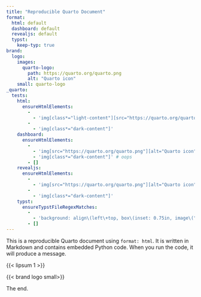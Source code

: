 ```yaml
---
title: "Reproducible Quarto Document"
format:
  html: default
  dashboard: default
  revealjs: default
  typst:
    keep-typ: true
brand:
  logo:
    images:
      quarto-logo:
        path: https://quarto.org/quarto.png
        alt: "Quarto icon"
    small: quarto-logo
_quarto:
  tests:
    html:
      ensureHtmlElements:
        -
          - 'img[class*="light-content"][src="https://quarto.org/quarto.png"][alt="Quarto icon"]'
        -
          - 'img[class*="dark-content"]'
    dashboard:
      ensureHtmlElements:
        -
          - 'img[src="https://quarto.org/quarto.png"][alt="Quarto icon"][class="navbar-logo light-content d-inline-block"]'
          - 'img[class*="dark-content"]' # oops
        - []
    revealjs:
      ensureHtmlElements:
        -
          - 'img[src="https://quarto.org/quarto.png"][alt="Quarto icon"]'
        -
          - 'img[class*="dark-content"]'
    typst:
      ensureTypstFileRegexMatches:
        -
          - 'background: align\(left\+top, box\(inset: 0.75in, image\("url-logo_files(/|\\)mediabag(/|\\)quarto.png", width: 1\.5in, alt: "Quarto icon"\)\)'
        - []
---
```


This is a reproducible Quarto document using `format: html`. It is written in Markdown and contains embedded Python code. When you run the code, it will produce a message.

{{< lipsum 1 >}}

{{< brand logo small>}}

The end.